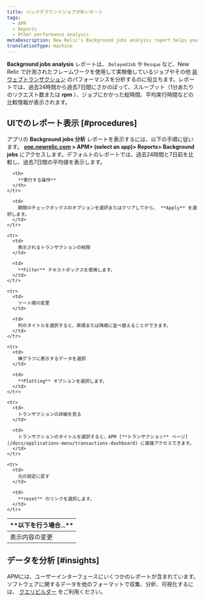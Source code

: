 ```yaml
---
title: バックグラウンドジョブ分析レポート
tags:
  - APM
  - Reports
  - Other performance analysis
metaDescription: New Relic's Background jobs analysis report helps you analyze performance of production jobs using frameworks and non-web transactions.
translationType: machine
---
```


**Background jobs analysis** レポートは、 `DelayedJob` や `Resque` など、New Relic で計測されたフレームワークを使用して実稼働しているジョブやその他 [非ウェブトランザクション](/docs/apm/transactions/intro-transactions/monitor-background-processes-other-non-web-transactions) のパフォーマンスを分析するのに役立ちます。レポートでは、過去24時間から過去7日間にさかのぼって、スループット（1分あたりのリクエスト数または **rpm** ）、ジョブにかかった総時間、平均実行時間などの比較情報が表示されます。

## UIでのレポート表示 [#procedures]

アプリの **Background jobs 分析** レポートを表示するには、以下の手順に従います。 **[one.newrelic.com](https://one.newrelic.com) > APM> (select an app)> Reports> Background jobs** にアクセスします。デフォルトのレポートでは、過去24時間と7日前を比較し、過去7日間の平均値を表示します。

<table>
  <thead>
    <tr>
      <th width={200}>
        **以下を行う場合...**
      </th>

      <th>
        **実行する操作**
      </th>
    </tr>
  </thead>

  <tbody>
    <tr>
      <td>
        表示内容の変更
      </td>

      <td>
        期間のチェックボックスのオプションを選択またはクリアしてから、 **Apply** を選択します。
      </td>
    </tr>

    <tr>
      <td>
        表示されるトランザクションの制限
      </td>

      <td>
        **Filter** テキストボックスを使用します。
      </td>
    </tr>

    <tr>
      <td>
        ソート順の変更
      </td>

      <td>
        列のタイトルを選択すると、昇順または降順に並べ替えることができます。
      </td>
    </tr>

    <tr>
      <td>
        棒グラフに表示するデータを選択
      </td>

      <td>
        **Plotting** オプションを選択します。
      </td>
    </tr>

    <tr>
      <td>
        トランザクションの詳細を見る
      </td>

      <td>
        トランザクションのタイトルを選択すると、APM [**トランザクション** ページ](/docs/applications-menu/transactions-dashboard) に直接アクセスできます。
      </td>
    </tr>

    <tr>
      <td>
        元の設定に戻す
      </td>

      <td>
        **reset** のリンクを選択します。
      </td>
    </tr>
  </tbody>
</table>

## データを分析 [#insights]

APMには、ユーザーインターフェースにいくつかのレポートが含まれています。ソフトウェアに関するデータを他のフォーマットで収集、分析、可視化するには、 [クエリビルダー](/docs/query-your-data/explore-query-data/query-builder/introduction-query-builder) をご利用ください。